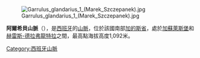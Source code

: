 [[Image:Garrulus_glandarius_1_(Marek_Szczepanek).jpg|thumb]]

'''阿爾希貝山脈'''（{{lang-es|Sierra del Aljibe}}），是[[西班牙|西班牙]]的[[山脈|山脈]]，位於該國南部[[加的斯省|加的斯省]]，處於[[加蘇萊斯堡|加蘇萊斯堡]]和[[赫雷斯-德拉弗龍特拉|赫雷斯-德拉弗龍特拉]]之間，最高點海拔高度1,092米。

{{Spain-geo-stub}}
[[Category:西班牙山脈|Category:西班牙山脈]]